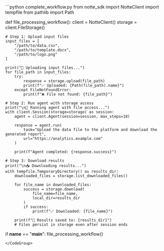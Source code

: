<CodeGroup>
```python complete_workflow.py
from notte_sdk import NotteClient
import tempfile
from pathlib import Path

def file_processing_workflow():
    client = NotteClient()
    storage = client.FileStorage()

    # Step 1: Upload input files
    input_files = [
        "/path/to/data.csv",
        "/path/to/template.docx",
        "/path/to/logo.png"
    ]

    print("📁 Uploading input files...")
    for file_path in input_files:
        try:
            response = storage.upload(file_path)
            print(f"✅ Uploaded: {Path(file_path).name}")
        except FileNotFoundError:
            print(f"❌ File not found: {file_path}")

    # Step 2: Run agent with storage access
    print("\n🤖 Running agent with file access...")
    with client.Session(storage=storage) as session:
        agent = client.Agent(session=session, max_steps=10)

        response = agent.run(
            task="Upload the data file to the platform and download the generated report",
            url="https://analytics.example.com"
        )

        print(f"Agent completed: {response.success}")

    # Step 3: Download results
    print("\n📥 Downloading results...")
    with tempfile.TemporaryDirectory() as results_dir:
        downloaded_files = storage.list_downloaded_files()

        for file_name in downloaded_files:
            success = storage.download(
                file_name=file_name,
                local_dir=results_dir
            )
            if success:
                print(f"✅ Downloaded: {file_name}")

        print(f"📂 Results saved to: {results_dir}")
        # Files persist in storage even after session ends

if __name__ == "__main__":
    file_processing_workflow()
```
</CodeGroup>
